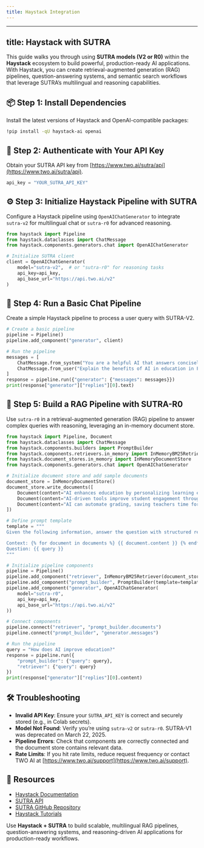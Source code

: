 ```yaml
---
title: Haystack Integration
---
```


---
title: Haystack with SUTRA
---

This guide walks you through using **SUTRA models (V2 or R0)** within the **Haystack** ecosystem to build powerful, production-ready AI applications. With Haystack, you can create retrieval-augmented generation (RAG) pipelines, question-answering systems, and semantic search workflows that leverage SUTRA’s multilingual and reasoning capabilities.

## 📦 Step 1: Install Dependencies

Install the latest versions of Haystack and OpenAI-compatible packages:

```bash
!pip install -qU haystack-ai openai
```

## 🔐 Step 2: Authenticate with Your API Key

Obtain your SUTRA API key from [https://www.two.ai/sutra/api](https://www.two.ai/sutra/api).

```python
api_key = "YOUR_SUTRA_API_KEY"
```

## ⚙️ Step 3: Initialize Haystack Pipeline with SUTRA

Configure a Haystack pipeline using `OpenAIChatGenerator` to integrate `sutra-v2` for multilingual chat or `sutra-r0` for advanced reasoning.

```python
from haystack import Pipeline
from haystack.dataclasses import ChatMessage
from haystack.components.generators.chat import OpenAIChatGenerator

# Initialize SUTRA client
client = OpenAIChatGenerator(
    model="sutra-v2",  # or "sutra-r0" for reasoning tasks
    api_key=api_key,
    api_base_url="https://api.two.ai/v2"
)
```

## 💬 Step 4: Run a Basic Chat Pipeline

Create a simple Haystack pipeline to process a user query with SUTRA-V2.

```python
# Create a basic pipeline
pipeline = Pipeline()
pipeline.add_component("generator", client)

# Run the pipeline
messages = [
    ChatMessage.from_system("You are a helpful AI that answers concisely in the requested language."),
    ChatMessage.from_user("Explain the benefits of AI in education in French.")
]
response = pipeline.run({"generator": {"messages": messages}})
print(response["generator"]["replies"][0].text)
```

## 🧠 Step 5: Build a RAG Pipeline with SUTRA-R0

Use `sutra-r0` in a retrieval-augmented generation (RAG) pipeline to answer complex queries with reasoning, leveraging an in-memory document store.

```python
from haystack import Pipeline, Document
from haystack.dataclasses import ChatMessage
from haystack.components.builders import PromptBuilder
from haystack.components.retrievers.in_memory import InMemoryBM25Retriever
from haystack.document_stores.in_memory import InMemoryDocumentStore
from haystack.components.generators.chat import OpenAIChatGenerator

# Initialize document store and add sample documents
document_store = InMemoryDocumentStore()
document_store.write_documents([
    Document(content="AI enhances education by personalizing learning experiences."),
    Document(content="AI-driven tools improve student engagement through interactive content."),
    Document(content="AI can automate grading, saving teachers time for instruction.")
])

# Define prompt template
template = """
Given the following information, answer the question with structured reasoning.

Context: {% for document in documents %} {{ document.content }} {% endfor %}
Question: {{ query }}
"""

# Initialize pipeline components
pipeline = Pipeline()
pipeline.add_component("retriever", InMemoryBM25Retriever(document_store=document_store))
pipeline.add_component("prompt_builder", PromptBuilder(template=template))
pipeline.add_component("generator", OpenAIChatGenerator(
    model="sutra-r0",
    api_key=api_key,
    api_base_url="https://api.two.ai/v2"
))

# Connect components
pipeline.connect("retriever", "prompt_builder.documents")
pipeline.connect("prompt_builder", "generator.messages")

# Run the pipeline
query = "How does AI improve education?"
response = pipeline.run({
    "prompt_builder": {"query": query},
    "retriever": {"query": query}
})
print(response["generator"]["replies"][0].content)
```

## 🛠 Troubleshooting
- **Invalid API Key**: Ensure your `SUTRA_API_KEY` is correct and securely stored (e.g., in Colab secrets).
- **Model Not Found**: Verify you’re using `sutra-v2` or `sutra-r0`. SUTRA-V1 was deprecated on March 22, 2025.
- **Pipeline Errors**: Check that components are correctly connected and the document store contains relevant data.
- **Rate Limits**: If you hit rate limits, reduce request frequency or contact TWO AI at [https://www.two.ai/support](https://www.two.ai/support).

## 📎 Resources
- [Haystack Documentation](https://docs.haystack.deepset.ai)
- [SUTRA API](https://www.two.ai/sutra/api)
- [SUTRA GitHub Repository](https://github.com/sutra-dev/sutra-cookbook)
- [Haystack Tutorials](https://haystack.deepset.ai/tutorials)

Use **Haystack + SUTRA** to build scalable, multilingual RAG pipelines, question-answering systems, and reasoning-driven AI applications for production-ready workflows.